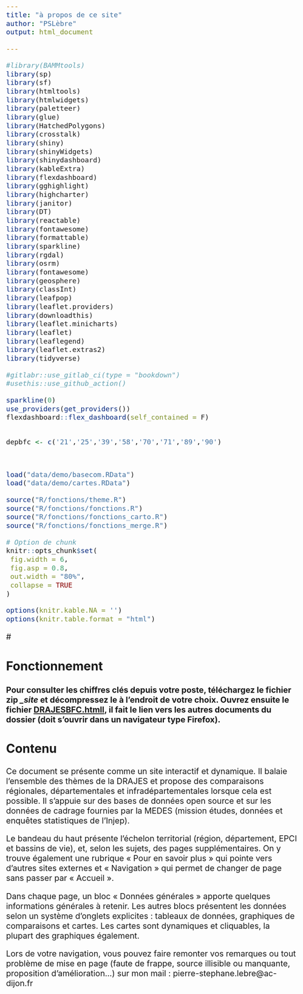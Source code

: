 ---
title: "à propos de ce site"
author: "PSLèbre"
output: html_document

---
```{r, setup, include=FALSE ,eval=TRUE, cache=FALSE,echo=FALSE}
#library(BAMMtools)
library(sp)
library(sf)
library(htmltools)
library(htmlwidgets)
library(paletteer)
library(glue)
library(HatchedPolygons)
library(crosstalk)
library(shiny)
library(shinyWidgets)
library(shinydashboard)
library(kableExtra)
library(flexdashboard)
library(gghighlight)
library(highcharter)
library(janitor)
library(DT)
library(reactable)
library(fontawesome)
library(formattable)
library(sparkline)
library(rgdal)
library(osrm)
library(fontawesome)
library(geosphere)
library(classInt)
library(leafpop)
library(leaflet.providers) 
library(downloadthis)
library(leaflet.minicharts)
library(leaflet)
library(leaflegend)
library(leaflet.extras2)
library(tidyverse)

#gitlabr::use_gitlab_ci(type = "bookdown")
#usethis::use_github_action()

sparkline(0)
use_providers(get_providers())
flexdashboard::flex_dashboard(self_contained = F)


depbfc <- c('21','25','39','58','70','71','89','90')



load("data/demo/basecom.RData")
load("data/demo/cartes.RData")

source("R/fonctions/theme.R")
source("R/fonctions/fonctions.R")
source("R/fonctions/fonctions_carto.R")
source("R/fonctions/fonctions_merge.R")

# Option de chunk
knitr::opts_chunk$set(
 fig.width = 6,
 fig.asp = 0.8,
 out.width = "80%",
 collapse = TRUE
)

options(knitr.kable.NA = '')
options(knitr.table.format = "html")
```


<style type="text/css">
  body{
  font-size: 16pt;
  }
</style>

#<style>
#.active {
#  font-size:25px;
#}
#</style>

## Fonctionnement

#### Pour consulter les chiffres clés depuis votre poste, téléchargez le fichier zip ***\_site*** et décompressez le à l'endroit de votre choix. Ouvrez ensuite le fichier [**DRAJESBFC.html**l]{.ul}, il fait le lien vers les autres documents du dossier (doit s'ouvrir dans un navigateur type Firefox).

## Contenu

Ce document se présente comme un site interactif et dynamique. Il balaie l’ensemble des thèmes de la DRAJES et propose des
comparaisons régionales, départementales et infradépartementales lorsque cela est possible. Il s’appuie sur des bases de données open
source et sur les données de cadrage fournies par la MEDES (mission études, données et enquêtes statistiques de l’Injep).  

Le bandeau du haut présente l’échelon territorial (région, département, EPCI et bassins de vie), et, selon les sujets, des pages
supplémentaires. On y trouve également une rubrique « Pour en savoir plus » qui pointe vers d’autres sites externes et « Navigation » qui permet de changer de page sans passer par « Accueil ».  

Dans chaque page, un bloc « Données générales » apporte quelques informations générales à retenir.
Les autres blocs présentent les données selon un système d’onglets explicites : tableaux de données, graphiques de comparaisons et cartes. Les cartes sont dynamiques et cliquables, la plupart des graphiques également.  

Lors de votre navigation, vous pouvez faire remonter vos remarques ou tout problème de mise en page (faute de frappe, source illisible ou manquante, proposition d’amélioration...) sur mon mail : pierre-stephane.lebre@ac-dijon.fr  
